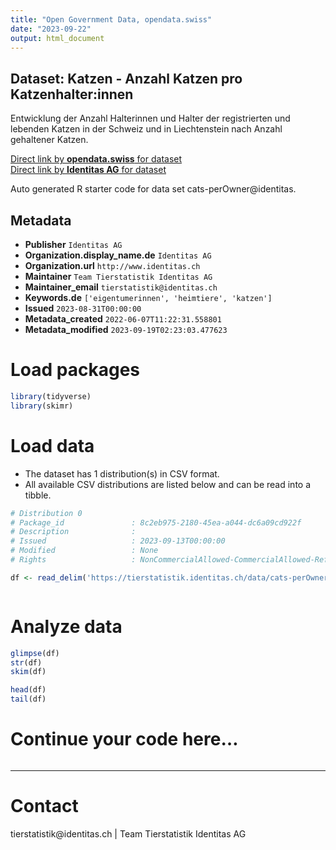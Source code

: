 ```yaml
---
title: "Open Government Data, opendata.swiss"
date: "2023-09-22"
output: html_document
---
```


## Dataset: Katzen - Anzahl Katzen pro Katzenhalter:innen

Entwicklung der Anzahl Halterinnen und Halter der registrierten und lebenden Katzen in der Schweiz und in Liechtenstein nach Anzahl gehaltener Katzen.

[Direct link by **opendata.swiss** for dataset](https://opendata.swiss/de/dataset/katzen-katzenhalter-innen-nach-anzahl-katzen)<br>
[Direct link by **Identitas AG** for dataset](https://tierstatistik.identitas.ch/)

Auto generated R starter code for data set cats-perOwner@identitas.

## Metadata

- **Publisher** `Identitas AG`
- **Organization.display_name.de** `Identitas AG`
- **Organization.url** `http://www.identitas.ch`
- **Maintainer** `Team Tierstatistik Identitas AG`
- **Maintainer_email** `tierstatistik@identitas.ch`
- **Keywords.de** `['eigentumerinnen', 'heimtiere', 'katzen']`
- **Issued** `2023-08-31T00:00:00`
- **Metadata_created** `2022-06-07T11:22:31.558801`
- **Metadata_modified** `2023-09-19T02:23:03.477623`


# Load packages

```r

library(tidyverse)
library(skimr)

```

# Load data

-   The dataset has 1 distribution(s) in CSV format.
-   All available CSV distributions are listed below and can be read into a tibble.

```r

# Distribution 0
# Package_id               : 8c2eb975-2180-45ea-a044-dc6a09cd922f
# Description              : 
# Issued                   : 2023-09-13T00:00:00
# Modified                 : None
# Rights                   : NonCommercialAllowed-CommercialAllowed-ReferenceRequired

df <- read_delim('https://tierstatistik.identitas.ch/data/cats-perOwner.csv')



```

# Analyze data

```r

glimpse(df)
str(df)
skim(df)

head(df)
tail(df)

```

# Continue your code here...

```r

```

------------------------------------------------------------------------

# Contact

tierstatistik@identitas.ch | Team Tierstatistik Identitas AG
